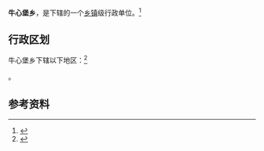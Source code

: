 {{中国乡级行政区|14/06/23/200/000}}

'''牛心堡乡'''，是{{PRC admin/fullname|14/06/23/200/000|3}}下辖的一个[[乡镇|乡镇]]级行政单位。<ref>{{PRC admin/ref sgc|{{PRC admin/parent|14/06/23/200/000}}}}</ref>

== 行政区划 ==

牛心堡乡下辖以下地区：<ref>{{PRC admin/ref sgc|14/06/23/200/000}}</ref>

{{PRC admin/children|14/06/23/200/000}}。

== 参考资料 ==

{{reflist}}

{{行政区划小作品}}
{{PRC admin/navcat|14/06/23/200/000}}